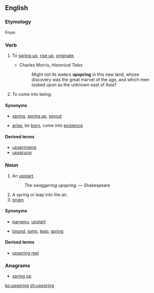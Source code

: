 ==English==
{{Webster 1913}}

===Etymology===
From {{etyl|ang|en}} {{term|upspring||lang=ang|origin, birth, rising up, springing up}}

===Verb===
{{en-verb|upsprings|upspringing|upsprang|past2=upsprung|upsprung}}

# {{context|intransitive|lang=en}} To [[spring up]], [[rise up]], [[originate]].
#: {{rfquotek|Tennyson}}
#* Charles Morris, ''Historical Tales''
#*: Might not its waters '''upspring''' in this new land, whose discovery was the great marvel of the age, and which men looked upon as the unknown east of Asia?
# {{context|intransitive|lang=en}} To come into being.

====Synonyms====
* {{sense|spring up}} [[spring]], [[spring up]], [[sprout]]
* {{sense|come into being}} [[arise]], be [[born]], come into [[existence]]

====Derived terms====
* [[upspringing]]<!--noun-->
* [[upsprung]]<!--adjective-->

===Noun===
{{en-noun}}

# {{context|obsolete|lang=en}} An [[upstart]].
#: ''The swaggering upspring.'' &mdash; Shakespeare
# A spring or leap into the air.
# [[origin]]

====Synonyms====
* {{sense|upstart}} [[parvenu]], [[upstart]]
* {{sense|a spring or leap into the air}} [[bound]], [[jump]], [[leap]], [[spring]]

====Derived terms====
* [[upspring reel]]<!--a type of dance; found in Shakespeare-->

===Anagrams===
* [[spring up#English|spring up]]

[[ko:upspring]]
[[zh:upspring]]